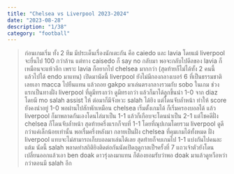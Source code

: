 ```yaml
---
title: "Chelsea vs Liverpool 2023-2024"
date: "2023-08-28"
description: "1/38"
category: "football"
---
```


> ก่อนเกมเริ่ม ทั้ง 2 ทีม มีประเด็นเรื่องนักเตะกัน คือ caiedo และ lavia โดยแม้ liverpool จะยื่นไป 100 กว่าล้าน แต่ทาง caisedo ก็ say no กลับมา พอจะกลับไปดีลของ lavia ก็เหมือนจะแห้วอีก เพราะ lavia ก็อยากไป chelsea มากกว่า (สุดท้ายก็ไม่ได้ทั้ง 2 คนนี้ แล้วไปได้ endo มาแทน)
> เปิดมานัดนี้ liverpool ยังไม่มีกองกลางเบอร์ 6 ที่เป็นธรรมชาติ เลยเอา macca ไปยืนแทน แล้วถอย gakpo มาเล่นตรงกลางรวมกับ sobo ในเกม ช่วงแรกเป็นทางฝั่ง liverpool ที่ดูมีทรงกว่า ดูมีทรงกว่า แล้วก็มาได้ลูกขึ้นนำ 1-0 จาก diaz โดยมี mo salah assist ให้ ต่อมาก็มีจังหวะ salah ได้ยิง แต่โดนจับล้ำหน้า ทำให้ score ยังคงนำอยู่ 1-0 
> พอผ่านไปสักพักเหมือน chelsea เริ่มตั้งเกมได้ ก็เริ่มครองบอลได้ แล้ว liverpool ก็มาพลาดกันเองโดนไล่มาเป็น 1-1 แล้วก็เกือบจะโดนนำเป็น 2-1 แต่โชคดีฝั่ง chelsea ก็โดนจับล้ำหน้า สุดท้ายครึ่งแรกก็จบที่ 1-1 โดยที่ณุปเกมโดยรวม liverpool ดูดีกว่าแค่เล็กน้อยเท่านั้น
> พอเรื่มครึ่งหลังมา กลายเป็นฝั่ง chelsea ที่คุมเกมได้ทั้งหมด ฝั่ง liverpool แทบจะไม่สามารถเก็บบอลมาเล่นได้เลย สุดท้ายก็จบเกมไป 1-1 แบ่งกันไปคนละแต้ม
> นัดนี้ salah พลาดทำสถิติยิงติดต่อกันนัดเปิดฤดูกาลเป็ฯครั้งที่ 7 แถวเจ้าตัวยังโดนเปลี่ยนออกแล้วเอา ben doak ดาวรุ่งลงมาแทน ก็ต้องยอมรับว่าพอ doak มาแล้วดูหวือหว่ากว่าตอนมี salah อีก
